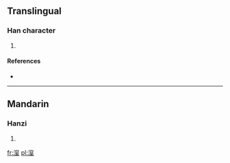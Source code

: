 ==Translingual==

===Han character===
{{Han char|rn=85|rad=水|as=11|sn=14|four=|canj=水十金土 (EJCG)}}

# {{defn|Han|sort=水11}}

====References====
* {{Han ref|kx=0648.281|hdz=31731.021|uh=6F4C|ud=28492}}

----

==Mandarin==

===Hanzi===
{{cmn-hanzi|pin=[[zhì]] ([[zhi4]])|wg=chih<sup>4</sup>}}

# {{defn|lang=cmn|sort=水11}}

[[fr:潌]]
[[pl:潌]]